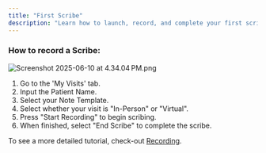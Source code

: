 ```yaml
---
title: "First Scribe"
description: "Learn how to launch, record, and complete your first scribe."
---
```


### How to record a Scribe:

![Screenshot 2025-06-10 at 4.34.04 PM.png](/images/first_scribe.png)

1. Go to the 'My Visits' tab.
2. Input the Patient Name.
3. Select your Note Template.
4. Select whether your visit is "In-Person" or "Virtual".
5. Press "Start Recording" to begin scribing.
6. When finished, select "End Scribe" to complete the scribe.

To see a more detailed tutorial, check-out [Recording](/basics/recording).